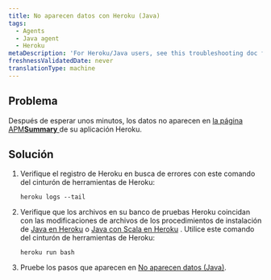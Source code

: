 ```yaml
---
title: No aparecen datos con Heroku (Java)
tags:
  - Agents
  - Java agent
  - Heroku
metaDescription: 'For Heroku/Java users, see this troubleshooting doc for installation problems'
freshnessValidatedDate: never
translationType: machine
---
```


## Problema

Después de esperar unos minutos, los datos no aparecen en [la página APM<DoNotTranslate>**Summary**</DoNotTranslate> ](/docs/apm/applications-menu/monitoring/apm-overview-page)de su aplicación Heroku.

## Solución

1. Verifique el registro de Heroku en busca de errores con este comando del cinturón de herramientas de Heroku:

   ```
   heroku logs --tail
   ```

2. Verifique que los archivos en su banco de pruebas Heroku coincidan con las modificaciones de archivos de los procedimientos de instalación de [Java en Heroku](/docs/agents/java-agent/heroku/java-agent-heroku) o [Java con Scala en Heroku](/docs/agents/java-agent/heroku/java-agent-scala-heroku) . Utilice este comando del cinturón de herramientas de Heroku:

   ```
   heroku run bash
   ```

3. Pruebe los pasos que aparecen en [No aparecen datos (Java)](/docs/agents/java-agent/troubleshooting/no-data-appears-java).